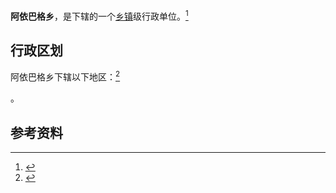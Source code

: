 {{中国乡级行政区|65/29/28/200/000}}

'''阿依巴格乡'''，是{{PRC admin/fullname|65/29/28/200/000|3}}下辖的一个[[乡镇|乡镇]]级行政单位。<ref>{{PRC admin/ref sgc|{{PRC admin/parent|65/29/28/200/000}}}}</ref>

== 行政区划 ==

阿依巴格乡下辖以下地区：<ref>{{PRC admin/ref sgc|65/29/28/200/000}}</ref>

{{PRC admin/children|65/29/28/200/000}}。

== 参考资料 ==

{{reflist}}

{{行政区划小作品}}
{{PRC admin/navcat|65/29/28/200/000}}